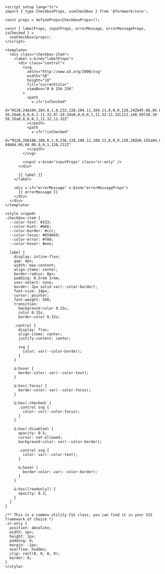 ```vue collapse={43-124}
<script setup lang="ts">
import { type CheckboxProps, useCheckbox } from '@formwerk/core';

const props = defineProps<CheckboxProps>();

const { labelProps, inputProps, errorMessage, errorMessageProps, isChecked } =
  useCheckbox(props);
</script>

<template>
  <div class="checkbox-item">
    <label v-bind="labelProps">
      <div class="control">
        <svg
          xmlns="http://www.w3.org/2000/svg"
          width="18"
          height="18"
          fill="currentColor"
          viewBox="0 0 256 256"
        >
          <path
            v-if="isChecked"
            d="M128,24A104,104,0,1,0,232,128,104.11,104.11,0,0,0,128,24Zm45.66,85.66-56,56a8,8,0,0,1-11.32,0l-24-24a8,8,0,0,1,11.32-11.32L112,148.69l50.34-50.35a8,8,0,0,1,11.32,11.32Z"
          ></path>
          <path
            v-if="!isChecked"
            d="M128,20A108,108,0,1,0,236,128,108.12,108.12,0,0,0,128,20Zm0,192a84,84,0,1,1,84-84A84.09,84.09,0,0,1,128,212Z"
          ></path>
        </svg>

        <input v-bind="inputProps" class="sr-only" />
      </div>

      {{ label }}
    </label>

    <div v-if="errorMessage" v-bind="errorMessageProps">
      {{ errorMessage }}
    </div>
  </div>
</template>

<style scoped>
.checkbox-item {
  --color-text: #333;
  --color-hint: #666;
  --color-border: #ccc;
  --color-focus: #059669;
  --color-error: #f00;
  --color-hover: #eee;

  label {
    display: inline-flex;
    gap: 4px;
    width: max-content;
    align-items: center;
    border-radius: 8px;
    padding: 0.5rem 1rem;
    user-select: none;
    border: 2px solid var(--color-border);
    font-size: 14px;
    cursor: pointer;
    font-weight: 500;
    transition:
      background-color 0.15s,
      color 0.15s,
      border-color 0.15s;

    .control {
      display: flex;
      align-items: center;
      justify-content: center;

      svg {
        color: var(--color-border);
      }
    }

    &:hover {
      border-color: var(--color-text);
    }

    &:has(:focus) {
      border-color: var(--color-focus);
    }

    &:has(:checked) {
      .control svg {
        color: var(--color-focus);
      }
    }

    &:has(:disabled) {
      opacity: 0.5;
      cursor: not-allowed;
      background-color: var(--color-border);

      .control svg {
        color: var(--color-text);
      }

      &:hover {
        border-color: var(--color-border);
      }
    }

    &:has([readonly]) {
      opacity: 0.3;
    }
  }
}

/** This is a common utility CSS class, you can find it in your CSS framework of choice */
.sr-only {
  position: absolute;
  width: 1px;
  height: 1px;
  padding: 0;
  margin: -1px;
  overflow: hidden;
  clip: rect(0, 0, 0, 0);
  border: 0;
}
</style>
```
